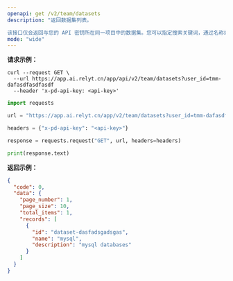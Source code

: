 ```yaml
---
openapi: get /v2/team/datasets
description: "返回数据集列表。

该接口仅会返回与您的 API 密钥所在同一项目中的数据集。您可以指定搜索关键词，通过名称或描述进行数据集过滤。"
mode: "wide"
---
```




**请求示例：**
<CodeGroup>
```curl cURL
curl --request GET \
  --url https://app.ai.relyt.cn/app/api/v2/team/datasets?user_id=tmm-dafasdfasdfasdf
  --header 'x-pd-api-key: <api-key>'
```

```python Python
import requests

url = "https://app.ai.relyt.cn/app/v2/team/datasets?user_id=tmm-dafasdfasdfasdf"

headers = {"x-pd-api-key": "<api-key>"}

response = requests.request("GET", url, headers=headers)

print(response.text)
```
</CodeGroup>

**返回示例：**

```json 200
{
  "code": 0,
  "data": {
    "page_number": 1,
    "page_size": 10,
    "total_items": 1,
    "records": [
      {
        "id": "dataset-dasfadsgadsgas",
        "name": "mysql",
        "description": "mysql databases"
      }
    ]
  }
}
```
